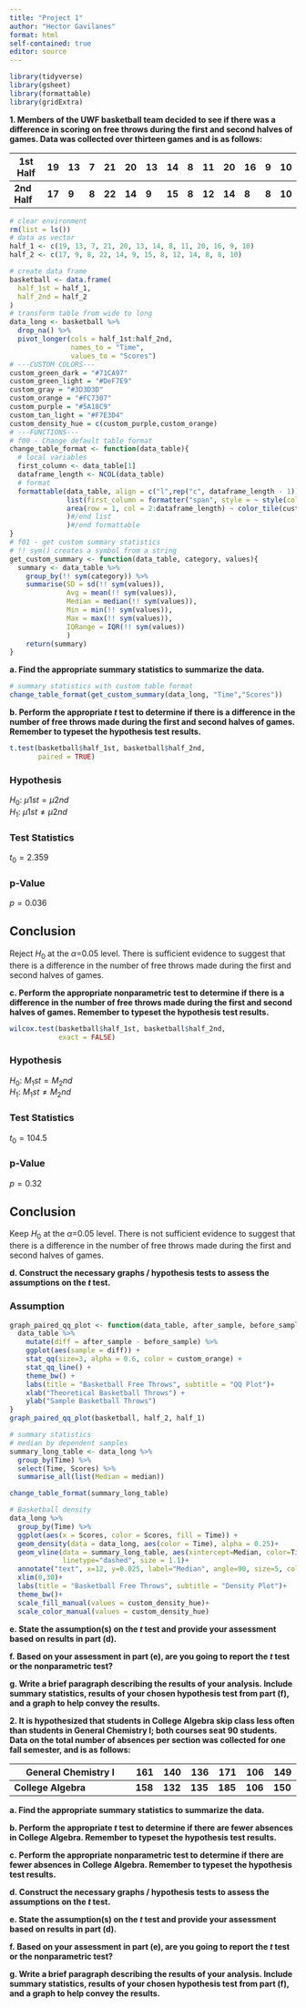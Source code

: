 ```yaml
---
title: "Project 1"
author: "Hector Gavilanes"
format: html
self-contained: true
editor: source
---
```


```r
library(tidyverse)
library(gsheet)
library(formattable)
library(gridExtra)
```


**1. Members of the UWF basketball team decided to see if there was a difference in scoring on free throws during the first and second halves of games. Data was collected over thirteen games and is as follows:**

| 1st Half | 19 | 13 | 7 | 21 | 20 | 13 | 14 | 8 | 11 | 20 | 16 | 9 | 10 |
|----------|----|----|---|----|----|----|----|---|----|----|----|---|----|
| **2nd Half** | **17** | **9**  | **8** | **22** | **14** | **9** | **15** | **8** | **12** | **14** | **8**  | **8** | **10** |

```r
# clear environment
rm(list = ls())
# data as vector
half_1 <- c(19, 13, 7, 21, 20, 13, 14, 8, 11, 20, 16, 9, 10)
half_2 <- c(17, 9, 8, 22, 14, 9, 15, 8, 12, 14, 8, 8, 10)

# create data frame
basketball <- data.frame(
  half_1st = half_1,
  half_2nd = half_2
)
# transform table from wide to long
data_long <- basketball %>% 
  drop_na() %>% 
  pivot_longer(cols = half_1st:half_2nd, 
               names_to = "Time", 
               values_to = "Scores")
# ---CUSTOM COLORS---
custom_green_dark = "#71CA97"
custom_green_light = "#DeF7E9"
custom_gray = "#3D3D3D"
custom_orange = "#FC7307"
custom_purple = "#5A18C9"
custom_tan_light = "#F7E3D4"
custom_density_hue = c(custom_purple,custom_orange)
# ---FUNCTIONS---
# f00 - Change default table format
change_table_format <- function(data_table){
  # local variables
  first_column <- data_table[1]
  dataframe_length <- NCOL(data_table)
  # format
  formattable(data_table, align = c("l",rep("c", dataframe_length - 1)),
              list(first_column = formatter("span", style = ~ style(color = custom_gray, font.weight = "bold")),
              area(row = 1, col = 2:dataframe_length) ~ color_tile(custom_green_light, custom_green_dark)
              )#/end list
              )#/end formattable
}
# f01 - get custom summary statistics
# !! sym() creates a symbol from a string
get_custom_summary <- function(data_table, category, values){
  summary <- data_table %>%
    group_by(!! sym(category)) %>% 
    summarise(SD = sd(!! sym(values)),
              Avg = mean(!! sym(values)),
              Median = median(!! sym(values)),
              Min = min(!! sym(values)),
              Max = max(!! sym(values)),
              IQRange = IQR(!! sym(values))
              )
    return(summary)
}
```

**a. Find the appropriate summary statistics to summarize the data.**
```r
# summary statistics with custom table format
change_table_format(get_custom_summary(data_long, "Time","Scores"))
```

**b. Perform the appropriate *t* test to determine if there is a difference in the number of free throws made during the first and second halves of games. Remember to typeset the hypothesis test results.**
```r
t.test(basketball$half_1st, basketball$half_2nd,
       paired = TRUE)
```
### Hypothesis
$H_0$: $\mu 1st = \mu 2nd$\
$H_1$: $\mu 1st \ne \mu 2nd$\

### Test Statistics
$t_0 = 2.359$

### p-Value
$p = 0.036$

## Conclusion
Reject $H_0$ at the $\alpha$=0.05 level. There is sufficient evidence to suggest that there is a difference in the number of free throws made during the first and second halves of games.

**c. Perform the appropriate nonparametric test to determine if there is a difference in the number of free throws made during the first and second halves of games. Remember to typeset the hypothesis test results.**
```r
wilcox.test(basketball$half_1st, basketball$half_2nd,
            exact = FALSE)
```
### Hypothesis
$H_0$: $M_1st = M_2nd$\
$H_1$: $M_1st \ne M_2nd$\

### Test Statistics
$t_0 = 104.5$

### p-Value
$p = 0.32$

## Conclusion
Keep $H_0$ at the $\alpha$=0.05 level. There is not sufficient evidence to suggest that there is a difference in the number of free throws made during the first and second halves of games.

**d. Construct the necessary graphs / hypothesis tests to assess the assumptions on the *t* test.**

### Assumption
```r
graph_paired_qq_plot <- function(data_table, after_sample, before_sample){
  data_table %>%
    mutate(diff = after_sample - before_sample) %>%
    ggplot(aes(sample = diff)) +
    stat_qq(size=3, alpha = 0.6, color = custom_orange) +
    stat_qq_line() +
    theme_bw() +
    labs(title = "Basketball Free Throws", subtitle = "QQ Plot")+
    xlab("Theoretical Basketball Throws") +
    ylab("Sample Basketball Throws")
}
graph_paired_qq_plot(basketball, half_2, half_1)
```
```r
# summary statistics
# median by dependent samples
summary_long_table <- data_long %>% 
  group_by(Time) %>%
  select(Time, Scores) %>% 
  summarise_all(list(Median = median))

change_table_format(summary_long_table)

# Basketball density
data_long %>% 
  group_by(Time) %>% 
  ggplot(aes(x = Scores, color = Scores, fill = Time)) +
  geom_density(data = data_long, aes(color = Time), alpha = 0.25)+
  geom_vline(data = summary_long_table, aes(xintercept=Median, color=Time), 
             linetype="dashed", size = 1.1)+
  annotate("text", x=12, y=0.025, label="Median", angle=90, size=5, color= custom_purple) +
  xlim(0,30)+
  labs(title = "Basketball Free Throws", subtitle = "Density Plot")+
  theme_bw()+
  scale_fill_manual(values = custom_density_hue)+
  scale_color_manual(values = custom_density_hue)

```
    
**e. State the assumption(s) on the *t* test and provide your assessment based on results in part (d).**
    
**f. Based on your assessment in part (e), are you going to report the *t* test or the nonparametric test?**
    
**g. Write a brief paragraph describing the results of your analysis. Include summary statistics, results of your chosen hypothesis test from part (f), and a graph to help convey the results.**
    
**2. It is hypothesized that students in College Algebra skip class less often than students in General Chemistry I; both courses seat 90 students. Data on the total number of absences per section was collected for one fall semester, and is as follows:**

| General Chemistry I | 161 | 140 | 136 | 171 | 106 | 149 |
|---------------------|-----|-----|-----|-----|-----|-----|
| **College Algebra** | **158** | **132** | **135** | **185** | **106** | **150** |

**a. Find the appropriate summary statistics to summarize the data.**

**b. Perform the appropriate *t* test to determine if there are fewer absences in College Algebra. Remember to typeset the hypothesis test results.**
    
**c. Perform the appropriate nonparametric test to determine if there are fewer absences in College Algebra. Remember to typeset the hypothesis test results.**
    
**d. Construct the necessary graphs / hypothesis tests to assess the assumptions on the *t* test.**
    
**e. State the assumption(s) on the *t* test and provide your assessment based on results in part (d).**
    
**f. Based on your assessment in part (e), are you going to report the *t* test or the nonparametric test?**
    
**g. Write a brief paragraph describing the results of your analysis. Include summary statistics, results of your chosen hypothesis test from part (f), and a graph to help convey the results.**

    



